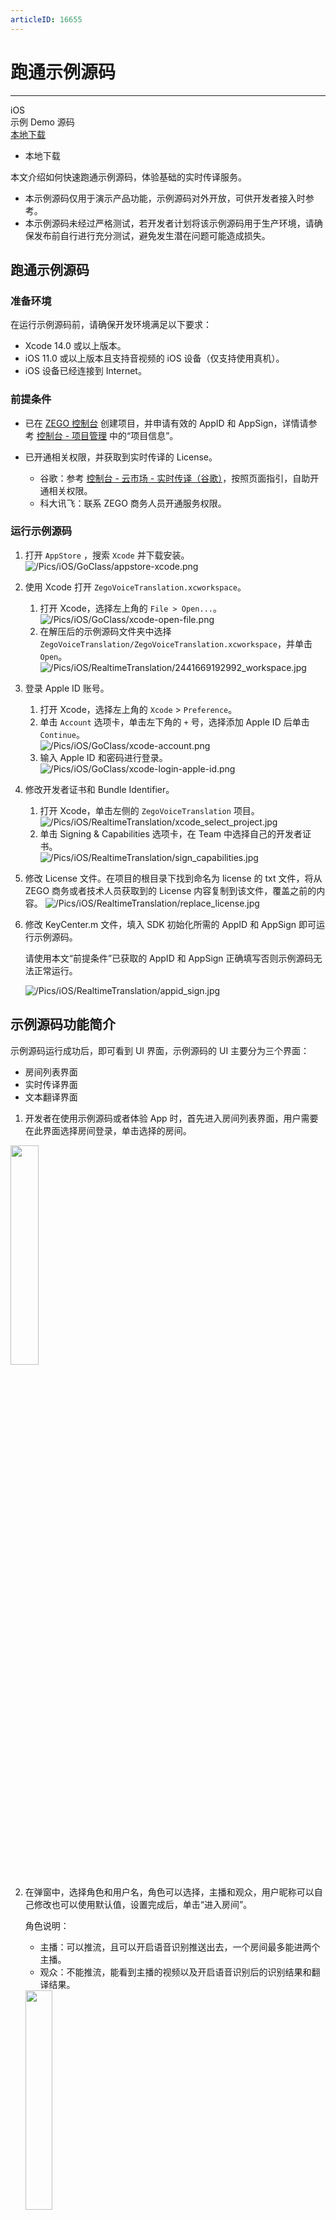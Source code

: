 ```yaml
---
articleID: 16655
---
```

# 跑通示例源码

- - -

<div class="download-area">
  <div class="sdk-download-item-wrapper">
    <div class="sdk-fun">iOS</div>
    <div class="download-title">示例 Demo 源码</div>
    <div class="download-selector">
      <div class="download-select-wrapper" style="padding-right: 0;">
        <a class="download-target-btn" href="https://storage.zego.im/zegorealtimetranslation/iOS/sourceCode/ZegoRealtimeTranslationDemo.zip" target="_blank">本地下载</a>
        <ul class="download-dropdown-list">
          <li data-href="https://storage.zego.im/zegorealtimetranslation/iOS/sourceCode/ZegoRealtimeTranslationDemo.zip"
            class="dropdown-option">
            本地下载
          </li>
        </ul>
      </div>
    </div>
  </div>
</div>


本文介绍如何快速跑通示例源码，体验基础的实时传译服务。

<div class="mk-warning">

- 本示例源码仅用于演示产品功能，示例源码对外开放，可供开发者接入时参考。
- 本示例源码未经过严格测试，若开发者计划将该示例源码用于生产环境，请确保发布前自行进行充分测试，避免发生潜在问题可能造成损失。
</div>

## 跑通示例源码 

### 准备环境

在运行示例源码前，请确保开发环境满足以下要求：
- Xcode 14.0 或以上版本。
- iOS 11.0 或以上版本且支持音视频的 iOS 设备（仅支持使用真机）。
- iOS 设备已经连接到 Internet。

### 前提条件 

- 已在 [ZEGO 控制台](https://console.zego.im) 创建项目，并申请有效的 AppID 和 AppSign，详情请参考 [控制台 - 项目管理](/console/project-info) 中的“项目信息”。
- 已开通相关权限，并获取到实时传译的 License。

    - 谷歌：参考 [控制台 - 云市场 - 实时传译（谷歌）](#18971)，按照页面指引，自助开通相关权限。
    - 科大讯飞：联系 ZEGO 商务人员开通服务权限。


### 运行示例源码 

1. 打开 `AppStore` ，搜索 `Xcode` 并下载安装。
![/Pics/iOS/GoClass/appstore-xcode.png](/Pics/iOS/GoClass/appstore-xcode.png)
2. 使用 Xcode 打开 `ZegoVoiceTranslation.xcworkspace`。
    1. 打开 Xcode，选择左上角的 `File > Open...`。  
![/Pics/iOS/GoClass/xcode-open-file.png](/Pics/iOS/GoClass/xcode-open-file.png)
    2. 在解压后的示例源码文件夹中选择 `ZegoVoiceTranslation/ZegoVoiceTranslation.xcworkspace`，并单击`Open`。  
![/Pics/iOS/RealtimeTranslation/2441669192992_workspace.jpg](/Pics/iOS/RealtimeTranslation/2441669192992_workspace.jpg)

3. 登录 Apple ID 账号。
    1. 打开 Xcode，选择左上角的 `Xcode` > `Preference`。  
    2. 单击 `Account` 选项卡，单击左下角的 `+` 号，选择添加 Apple ID 后单击 `Continue`。  
![/Pics/iOS/GoClass/xcode-account.png](/Pics/iOS/GoClass/xcode-account.png)
    3. 输入 Apple ID 和密码进行登录。  
![/Pics/iOS/GoClass/xcode-login-apple-id.png](/Pics/iOS/GoClass/xcode-login-apple-id.png)

4. 修改开发者证书和 Bundle Identifier。
    1. 打开 Xcode，单击左侧的 `ZegoVoiceTranslation` 项目。  
![/Pics/iOS/RealtimeTranslation/xcode_select_project.jpg](/Pics/iOS/RealtimeTranslation/xcode_select_project.jpg)
    2. 单击 Signing & Capabilities 选项卡，在 Team 中选择自己的开发者证书。  
![/Pics/iOS/RealtimeTranslation/sign_capabilities.jpg](/Pics/iOS/RealtimeTranslation/sign_capabilities.jpg)

5. 修改 License 文件。在项目的根目录下找到命名为 license 的 txt 文件，将从 ZEGO 商务或者技术人员获取到的 License 内容复制到该文件，覆盖之前的内容。
![/Pics/iOS/RealtimeTranslation/replace_license.jpg](/Pics/iOS/RealtimeTranslation/replace_license.jpg)

6. 修改 KeyCenter.m 文件，填入 SDK 初始化所需的 AppID 和 AppSign 即可运行示例源码。

    <div class="mk-warning">

    请使用本文“前提条件”已获取的 AppID 和 AppSign 正确填写否则示例源码无法正常运行。
    </div>

    ![/Pics/iOS/RealtimeTranslation/appid_sign.jpg](/Pics/iOS/RealtimeTranslation/appid_sign.jpg)

## 示例源码功能简介

示例源码运行成功后，即可看到 UI 界面，示例源码的 UI 主要分为三个界面：

- 房间列表界面
- 实时传译界面
- 文本翻译界面

1. 开发者在使用示例源码或者体验 App 时，首先进入房间列表界面，用户需要在此界面选择房间登录，单击选择的房间。   
<img src="/Pics/iOS/RealtimeTranslation/room_list.jpg" width="30%">

2. 在弹窗中，选择角色和用户名，角色可以选择，主播和观众，用户昵称可以自己修改也可以使用默认值，设置完成后，单击“进入房间”。

    <div class="mk-hint">

    角色说明：
    - 主播：可以推流，且可以开启语音识别推送出去，一个房间最多能进两个主播。
    - 观众：不能推流，能看到主播的视频以及开启语音识别后的识别结果和翻译结果。
    </div>

    <img src="/Pics/iOS/RealtimeTranslation/rtvt_role_select.jpg" width="30%">


3. 进入房间后，即可进入实时传译界面。如果角色选择的是主播，进入实时传译界面后，可以根据需要选择语音识别服务提供商和翻译服务提供商，还可以设置识别语音，以及要实时传译的目标语言。

    <div class="mk-hint">

    - 语音识别文本翻译开关：控制是否翻译语言识别的文本到目标语言，默认开启。
    - 文本翻译中间结果开关：控制语音识别的中间结果是否也要翻译，默认中间结果也会进行翻译，但会导致翻译的请求量增加，且计费也会随之增加。示例源码中默认会开启，但不建议开启。
    </div>

    <img src="/Pics/iOS/RealtimeTranslation/rtvt_main_speech_scene.jpg" width="30%">


4. 参数设置完成后，单击"开启实时语音识别", 即可启动实时传译，识别结果和翻译结果会在两个框中显示出来。
5. 切换到文本翻译的界面，可以在此界面进行纯文本的翻译，根据需要选择翻译提供商，源语言和目标语言，单击"开启文本翻译"即可。
    <img src="/Pics/iOS/RealtimeTranslation/rtvt_text_translation_scene.jpg" width="30%">
